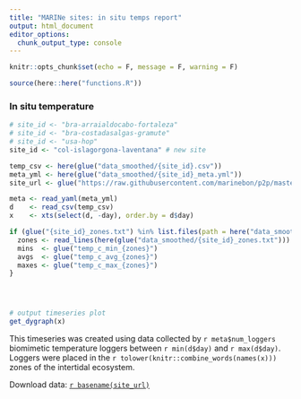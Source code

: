 ```yaml
---
title: "MARINe sites: in situ temps report"
output: html_document
editor_options: 
  chunk_output_type: console
---
```


```r
knitr::opts_chunk$set(echo = F, message = F, warning = F)
```

```r
source(here::here("functions.R"))
```

### In situ temperature

```r
# site_id <- "bra-arraialdocabo-fortaleza"
# site_id <- "bra-costadasalgas-gramute"
# site_id <- "usa-hop"
site_id <- "col-islagorgona-laventana" # new site

temp_csv <- here(glue("data_smoothed/{site_id}.csv"))
meta_yml <- here(glue("data_smoothed/{site_id}_meta.yml"))
site_url <- glue("https://raw.githubusercontent.com/marinebon/p2p/master/data/insitu_temp/{basename(temp_csv)}")

meta <- read_yaml(meta_yml)
d    <- read_csv(temp_csv)
x    <- xts(select(d, -day), order.by = d$day)

if (glue("{site_id}_zones.txt") %in% list.files(path = here("data_smoothed"))) {
  zones <- read_lines(here(glue("data_smoothed/{site_id}_zones.txt")))
  mins  <- glue("temp_c_min_{zones}")
  avgs  <- glue("temp_c_avg_{zones}")
  maxes <- glue("temp_c_max_{zones}")
}




# output timeseries plot
get_dygraph(x)
```

This timeseries was created using data collected by `r meta$num_loggers` biomimetic temperature loggers between `r min(d$day)` and `r max(d$day)`. Loggers were placed in the `r tolower(knitr::combine_words(names(x)))` zones of the intertidal ecosystem.

Download data: [`r basename(site_url)`](`r site_url`) 

